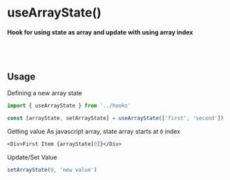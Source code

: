

<Meta title='Hooks/useArrayState' />

# useArrayState()

#### Hook for using state as array and update with using array index

<br /><br />

## Usage

Defining a new array state

```jsx
import { useArrayState } from '../hooks'

const [arrayState, setArrayState] = useArrayState(['first', 'second'])
```

Getting value
As javascript array, state array starts at `0` index

```jsx
<Div>First Item {arrayState[0]}</Div>
```

Update/Set Value

```jsx
setArrayState(0, 'new value')
```
